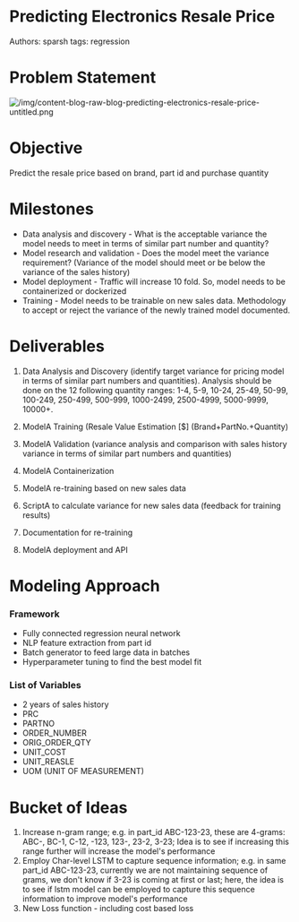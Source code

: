 # Predicting Electronics Resale Price

Authors: sparsh
tags: regression

# Problem Statement

![/img/content-blog-raw-blog-predicting-electronics-resale-price-untitled.png](/img/content-blog-raw-blog-predicting-electronics-resale-price-untitled.png)

# Objective

Predict the resale price based on brand, part id and purchase quantity

# Milestones

- Data analysis and discovery - What is the acceptable variance the model needs to meet in terms of similar part number and quantity?
- Model research and validation - Does the model meet the variance requirement? (Variance of the model should meet or be below the variance of the sales history)
- Model deployment - Traffic will increase 10 fold. So, model needs to be containerized or dockerized
- Training - Model needs to be trainable on new sales data. Methodology to accept or reject the variance of the newly trained model documented.

# Deliverables

1. Data Analysis and Discovery (identify target variance for pricing model in terms of similar part numbers and quantities). Analysis should be done on the 12 following quantity ranges: 1-4, 5-9, 10-24, 25-49, 50-99, 100-249, 250-499, 500-999, 1000-2499, 2500-4999, 5000-9999, 10000+.

2. ModelA Training (Resale Value Estimation [$] (Brand+PartNo.+Quantity)

3. ModelA Validation (variance analysis and comparison with sales history variance in terms of similar part numbers and quantities)

4. ModelA Containerization

5. ModelA re-training based on new sales data

6. ScriptA to calculate variance for new sales data (feedback for training results)

7. Documentation for re-training

8. ModelA deployment and API

# Modeling Approach

### Framework

- Fully connected regression neural network
- NLP feature extraction from part id
- Batch generator to feed large data in batches
- Hyperparameter tuning to find the best model fit

### List of Variables

- 2 years of sales history
- PRC
- PARTNO
- ORDER_NUMBER
- ORIG_ORDER_QTY
- UNIT_COST
- UNIT_REASLE
- UOM (UNIT OF MEASUREMENT)

# Bucket of Ideas

1. Increase n-gram range; e.g. in part_id ABC-123-23, these are 4-grams: ABC-, BC-1, C-12, -123, 123-, 23-2, 3-23; Idea is to see if increasing this range further will increase the model's performance
2. Employ Char-level LSTM to capture sequence information; e.g. in same part_id ABC-123-23, currently we are not maintaining sequence of grams, we don't know if 3-23 is coming at first or last; here, the idea is to see if lstm model can be employed to capture this sequence information to improve model's performance
3. New Loss function - including cost based loss